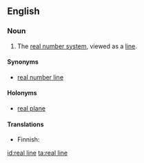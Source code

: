 ==English==
{{wikipedia}}

===Noun===
{{en-noun|s}}

# {{mathematics}} The [[real number system]], viewed as a [[line]].

====Synonyms====
* [[real number line]]

====Holonyms====
* [[real plane]]

====Translations====
{{trans-top|real numbers viewed as a line}}
* Finnish: {{t-|fi|reaalisuora}}
{{trans-mid}}
{{trans-bottom}}

[[id:real line]]
[[ta:real line]]
